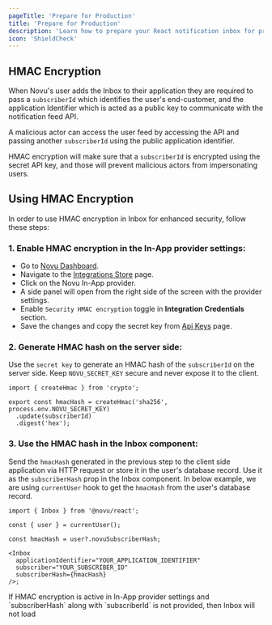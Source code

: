 ```yaml
---
pageTitle: 'Prepare for Production'
title: 'Prepare for Production'
description: 'Learn how to prepare your React notification inbox for production deployment including HMAC encryption and security best practices.'
icon: 'ShieldCheck'
---
```


## HMAC Encryption

When Novu's user adds the Inbox to their application they are required to pass a `subscriberId` which identifies the user's end-customer, and the application Identifier which is acted as a public key to communicate with the notification feed API.

A malicious actor can access the user feed by accessing the API and passing another `subscriberId` using the public application identifier.

HMAC encryption will make sure that a `subscriberId` is encrypted using the secret API key, and those will prevent malicious actors from impersonating users.

## Using HMAC Encryption

In order to use HMAC encryption in Inbox for enhanced security, follow these steps:

### 1. Enable HMAC encryption in the In-App provider settings:

- Go to [Novu Dashboard](https://dashboard.novu.co).
- Navigate to the [Integrations Store](https://dashboard.novu.co/integrations) page.
- Click on the Novu In-App provider.
- A side panel will open from the right side of the screen with the provider settings.
- Enable `Security HMAC encryption` toggle in **Integration Credentials** section.
- Save the changes and copy the secret key from [Api Keys](https://dashboard.novu.co/api-keys) page.

### 2. Generate HMAC hash on the server side:

Use the `secret key` to generate an HMAC hash of the `subscriberId` on the server side. Keep `NOVU_SECRET_KEY` secure and never expose it to the client.

```tsx
import { createHmac } from 'crypto';

export const hmacHash = createHmac('sha256', process.env.NOVU_SECRET_KEY)
  .update(subscriberId)
  .digest('hex');
```

### 3. Use the HMAC hash in the Inbox component:

Send the `hmacHash` generated in the previous step to the client side application via HTTP request or store it in the user's database record. Use it as the `subscriberHash` prop in the Inbox component. In below example, we are using `currentUser` hook to get the `hmacHash` from the user's database record.

```tsx
import { Inbox } from '@novu/react';

const { user } = currentUser();

const hmacHash = user?.novuSubscriberHash;

<Inbox
  applicationIdentifier="YOUR_APPLICATION_IDENTIFIER"
  subscriber="YOUR_SUBSCRIBER_ID"
  subscriberHash={hmacHash}
/>;
```

<Callout type="info">
  If HMAC encryption is active in In-App provider settings and `subscriberHash` along with
  `subscriberId` is not provided, then Inbox will not load
</Callout>
